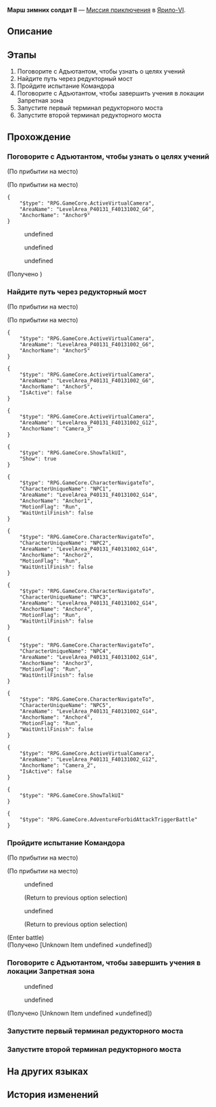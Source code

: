 {{Дополнить|Диалоги.}}
{{Миссия Инфобокс
|id              = 4071312
|Название        = 
|Изображение     = Миссия Освоения Марш зимних солдат II.png
|Тип             = Миссия приключения
|События         = 
|Глава           = 
|Условия         = 
|Персонажи       = Адъютант; Командир стражи; Командор; Первопроходец
|СтартЛокация    = [[Ярило-VI]] — [[Запретная зона Среброгривых Стражей]]
|Локации         = Запретная зона Среброгривых Стражей
|Предыдущая      = 
|Следующая       = 
|Награды         = 
}}
'''Марш зимних солдат II''' — [[Миссия приключения]] в [[Ярило-VI]].

==Описание==
{{Описание|<!--официальное описание из Перекрёстка судеб-->}}

==Этапы==
# Поговорите с Адъютантом, чтобы узнать о целях учений
# Найдите путь через редукторный мост
# Пройдите испытание Командора
# Поговорите с Адъютантом, чтобы завершить учения в локации Запретная зона
# Запустите первый терминал редукторного моста
# Запустите второй терминал редукторного моста

==Прохождение==
{{Дополнить}}


===Поговорите с Адъютантом, чтобы узнать о целях учений===
{{Описание миссии|локация=Запретная зона Среброгривых Стражей|Вы снова принимаете участие в совместных учениях в Запретной зоне Среброгривых Стражей.<br />Поговорите с Адъютантом, чтобы понять боевые задачи этих учений.}}
{{Диалог Начало}}
;(По прибытии на место)

;(По прибытии на место)
<pre>{
	"$type": "RPG.GameCore.ActiveVirtualCamera",
	"AreaName": "LevelArea_P40131_F40131002_G6",
	"AnchorName": "Anchor9"
}</pre>
<!--Unknown TalkSentence: 407131201-->
<!--Unknown TalkSentence: 407131202-->
<!--Unknown TalkSentence: 407131203-->
<!--Unknown TalkSentence: 407131204-->
:{{Диалог}} undefined
:{{Диалог}} undefined
:{{Диалог}} undefined

;(Получено {{Item|Ключ шифрования терминала|20|x=1|text=Ключ шифрования терминала}})
{{Диалог Конец}}

===Найдите путь через редукторный мост===
{{Описание миссии|локация=Запретная зона Среброгривых Стражей|Вы снова принимаете участие в совместных учениях в Запретной зоне Среброгривых Стражей.<br />Цель учений - одолеть робота по имени «Командор». Найдите способ пройти через редукторный мост в Запретной зоне и найдите Командора.}}
{{Диалог Начало}}
;(По прибытии на место)

;(По прибытии на место)
<!--Unknown TalkSentence: 407131214-->
<!--Unknown TalkSentence: 407131215-->
<!--Unknown TalkSentence: 407131216-->
<pre>{
	"$type": "RPG.GameCore.ActiveVirtualCamera",
	"AreaName": "LevelArea_P40131_F40131002_G6",
	"AnchorName": "Anchor5"
}</pre>
<!--Unknown TalkSentence: 407131217-->
<pre>{
	"$type": "RPG.GameCore.ActiveVirtualCamera",
	"AreaName": "LevelArea_P40131_F40131002_G6",
	"AnchorName": "Anchor5",
	"IsActive": false
}</pre>
<pre>{
	"$type": "RPG.GameCore.ActiveVirtualCamera",
	"AreaName": "LevelArea_P40131_F40131002_G12",
	"AnchorName": "Camera_3"
}</pre>
<pre>{
	"$type": "RPG.GameCore.ShowTalkUI",
	"Show": true
}</pre>
<!--Unknown TalkSentence: 407131246-->
<!--Unknown TalkSentence: 407131247-->
<!--Unknown TalkSentence: 407131248-->
<pre>{
	"$type": "RPG.GameCore.CharacterNavigateTo",
	"CharacterUniqueName": "NPC1",
	"AreaName": "LevelArea_P40131_F40131002_G14",
	"AnchorName": "Anchor1",
	"MotionFlag": "Run",
	"WaitUntilFinish": false
}</pre>
:<!--0.5-second delay-->
<pre>{
	"$type": "RPG.GameCore.CharacterNavigateTo",
	"CharacterUniqueName": "NPC2",
	"AreaName": "LevelArea_P40131_F40131002_G14",
	"AnchorName": "Anchor2",
	"MotionFlag": "Run",
	"WaitUntilFinish": false
}</pre>
:<!--0.5-second delay-->
<pre>{
	"$type": "RPG.GameCore.CharacterNavigateTo",
	"CharacterUniqueName": "NPC3",
	"AreaName": "LevelArea_P40131_F40131002_G14",
	"AnchorName": "Anchor4",
	"MotionFlag": "Run",
	"WaitUntilFinish": false
}</pre>
:<!--0.7-second delay-->
<pre>{
	"$type": "RPG.GameCore.CharacterNavigateTo",
	"CharacterUniqueName": "NPC4",
	"AreaName": "LevelArea_P40131_F40131002_G14",
	"AnchorName": "Anchor3",
	"MotionFlag": "Run",
	"WaitUntilFinish": false
}</pre>
:<!--0.7-second delay-->
<pre>{
	"$type": "RPG.GameCore.CharacterNavigateTo",
	"CharacterUniqueName": "NPC5",
	"AreaName": "LevelArea_P40131_F40131002_G14",
	"AnchorName": "Anchor4",
	"MotionFlag": "Run",
	"WaitUntilFinish": false
}</pre>
:<!--4-second delay-->
<pre>{
	"$type": "RPG.GameCore.ActiveVirtualCamera",
	"AreaName": "LevelArea_P40131_F40131002_G12",
	"AnchorName": "Camera_2",
	"IsActive": false
}</pre>
<pre>{
	"$type": "RPG.GameCore.ShowTalkUI"
}</pre>
<pre>{
	"$type": "RPG.GameCore.AdventureForbidAttackTriggerBattle"
}</pre>
{{Диалог Конец}}

===Пройдите испытание Командора===
{{Описание миссии|локация=Запретная зона Среброгривых Стражей|Вы снова принимаете участие в совместных учениях в Запретной зоне Среброгривых Стражей.<br />Путь к Командору найден. Если вы его одолеете, эти учения будут окончены.}}
{{Диалог Начало}}
;(По прибытии на место)

;(По прибытии на место)
<!--Unknown TalkSentence: 407131222-->
<!--Unknown TalkSentence: 407131223-->
:{{Диалог}} undefined
:<!--Unknown TalkSentence: 407131225-->
:<!--Unknown TalkSentence: 407131228-->
:<!--Unknown TalkSentence: 407131229-->
:;(Return to previous option selection)
:{{Диалог}} undefined
:<!--Unknown TalkSentence: 407131227-->
:<!--Unknown TalkSentence: 407131228-->
:<!--Unknown TalkSentence: 407131229-->
:;(Return to previous option selection)
;(Enter battle)
:{{Enemy List|Канонир Среброгривых Стражей*2/+5% Сила атаки, +25% НР; Солдат Среброгривых Стражей*2/+5% Сила атаки, +25% НР}}
;(Получено [Unknown Item undefined ×undefined])
{{Диалог Конец}}

===Поговорите с Адъютантом, чтобы завершить учения в локации Запретная зона===
{{Описание миссии|локация=Запретная зона Среброгривых Стражей|Вы прошли ещё одно испытание в локации Запретная зона.<br />Поговорите с Адъютантом и получите награду.}}
{{Диалог Начало}}
<!--Unknown TalkSentence: 407131234-->
<!--Unknown TalkSentence: 407131235-->
:{{Диалог}} undefined
:{{Диалог}} undefined
<!--Unknown TalkSentence: 407131237-->
<!--Unknown TalkSentence: 407131240-->
<!--Unknown TalkSentence: 407131241-->
<!--Unknown TalkSentence: 407131242-->
;(Получено [Unknown Item undefined ×undefined])
{{Диалог Конец}}

===Запустите первый терминал редукторного моста===
{{Описание миссии|локация=Запретная зона Среброгривых Стражей|Вы снова принимаете участие в совместных учениях в Запретной зоне Среброгривых Стражей.<br />Вы нашли ключ шифрования, используйте его, чтобы включить терминал управления и запустить редукторный мост.}}
{{Диалог Начало}}
{{Диалог Конец}}

===Запустите второй терминал редукторного моста===
{{Диалог Начало}}
{{Диалог Конец}}

==На других языках==
{{На других языках
|en   = Winter Soldiers' March (II)
|zhs  = 冬兵进行曲•其二
|zht  = 冬兵進行曲•其二
|ja   = 冬兵進行曲・その2
|ko   = 겨울 병사 행진곡•2
|es   = Marcha de los soldados invernales II
|fr   = Marche des soldats de l'hiver (II)
|ru   = Марш зимних солдат II
|th   = ลำนำทหารเหมันต์ 2
|vi   = Khúc Quân Hành Băng Giá-2
|de   = Marsch der Wintersoldaten (Teil 2)
|id   = Mars Tentara Musim Dingin (2)
|pt   = Marcha dos Soldados Invernais (II)
}}

==История изменений==
{{История изменений|2.7}}
